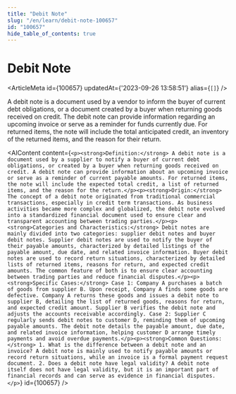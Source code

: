 ```yaml
---
title: "Debit Note"
slug: "/en/learn/debit-note-100657"
id: "100657"
hide_table_of_contents: true
---
```



# Debit Note

<ArticleMeta id={100657} updatedAt={'2023-09-26 13:58:51'} alias={`[]`} />
<div className='border-solid border-b border-t-0 my-4 border-[var(--ifm-color-gray-300)]' />

A debit note is a document used by a vendor to inform the buyer of current debt obligations, or a document created by a buyer when returning goods received on credit. The debit note can provide information regarding an upcoming invoice or serve as a reminder for funds currently due. For returned items, the note will include the total anticipated credit, an inventory of the returned items, and the reason for their return.

<AIContent content={`<p><strong>Definition:</strong> A debit note is a document used by a supplier to notify a buyer of current debt obligations, or created by a buyer when returning goods received on credit. A debit note can provide information about an upcoming invoice or serve as a reminder of current payable amounts. For returned items, the note will include the expected total credit, a list of returned items, and the reason for the return.</p><p><strong>Origin:</strong> The concept of a debit note originated from traditional commercial transactions, especially in credit term transactions. As business activities became more complex and globalized, the debit note evolved into a standardized financial document used to ensure clear and transparent accounting between trading parties.</p><p><strong>Categories and Characteristics:</strong> Debit notes are mainly divided into two categories: supplier debit notes and buyer debit notes. Supplier debit notes are used to notify the buyer of their payable amounts, characterized by detailed listings of the payable amount, due date, and related invoice information. Buyer debit notes are used to record return situations, characterized by detailed lists of returned items, reasons for return, and expected credit amounts. The common feature of both is to ensure clear accounting between trading parties and reduce financial disputes.</p><p><strong>Specific Cases:</strong> Case 1: Company A purchases a batch of goods from supplier B. Upon receipt, Company A finds some goods are defective. Company A returns these goods and issues a debit note to supplier B, detailing the list of returned goods, reasons for return, and expected credit amount. Supplier B verifies the debit note and adjusts the accounts receivable accordingly. Case 2: Supplier C regularly sends debit notes to customer D, reminding them of upcoming payable amounts. The debit note details the payable amount, due date, and related invoice information, helping customer D arrange timely payments and avoid overdue payments.</p><p><strong>Common Questions:</strong> 1. What is the difference between a debit note and an invoice? A debit note is mainly used to notify payable amounts or record return situations, while an invoice is a formal payment request document. 2. Does a debit note have legal validity? A debit note itself does not have legal validity, but it is an important part of financial records and can serve as evidence in financial disputes.</p>`} id={100657} />

